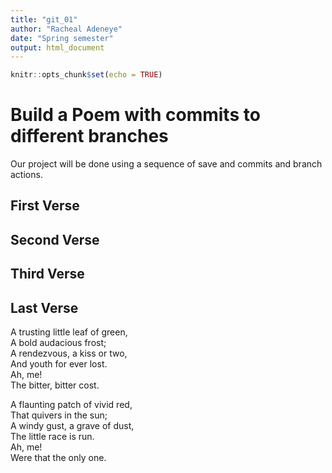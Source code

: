 ```yaml
---
title: "git_01"
author: "Racheal Adeneye"
date: "Spring semester"
output: html_document
---
```


```r
knitr::opts_chunk$set(echo = TRUE)
```
# Build a Poem with commits to different branches
Our project will be done using a sequence of save and commits and branch actions.
<!-- Do not modify or change any text in "!--" bracketed areas such as this --- these are instructions to
you, if you change any of this the git program will notice it and compromise your git merging strategy !-->

## First Verse 
<!--Put the first five lines of a poem by Lewis Carrol in this section!-->

## Second Verse
<!--Put the first five lines of a poem by Robert Frost here!-->

## Third Verse
<!--Put the first two verses of The Walrus and the Carpenter here!-->

## Last Verse
<!--Put a short poem you created using chatGPT of 20 to 30 lines,here!-->
A trusting little leaf of green,  
A bold audacious frost;  
A rendezvous, a kiss or two,  
And youth for ever lost.  
Ah, me!  
The bitter, bitter cost.  
  
A flaunting patch of vivid red,  
That quivers in the sun;  
A windy gust, a grave of dust,  
The little race is run.  
Ah, me!  
Were that the only one.  